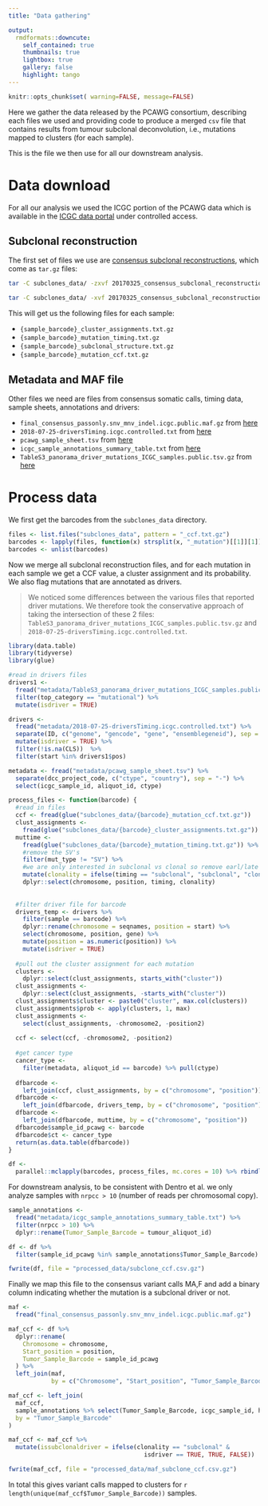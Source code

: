 ```yaml
---
title: "Data gathering"

output:   
  rmdformats::downcute:
    self_contained: true
    thumbnails: true
    lightbox: true
    gallery: false
    highlight: tango
---
```


```r
knitr::opts_chunk$set( warning=FALSE, message=FALSE)
```

Here we gather the data released by the PCAWG consortium, describing each files we used and providing code to produce a merged `csv` file that contains results from tumour subclonal deconvolution, i.e., mutations mapped to clusters (for each sample). 

This is the file we then use for all our downstream analysis.

# Data download

For all our analysis we used the ICGC portion of the PCAWG data which is  available in the [ICGC data portal](https://dcc.icgc.org/) under controlled access.

## Subclonal reconstruction

The first set of files we use are [consensus subclonal reconstructions](https://dcc.icgc.org/releases/PCAWG/subclonal_reconstruction), which come as `tar.gz` files:

```bash
tar -C subclones_data/ -zxvf 20170325_consensus_subclonal_reconstruction_beta1.icgc.controlled.tar.gz

tar -C subclones_data/ -xvf 20170325_consensus_subclonal_reconstruction_beta1_mutccf.icgc.controlled.tar.gz
```

This will get us the following files for each sample:

* `{sample_barcode}_cluster_assignments.txt.gz`
* `{sample_barcode}_mutation_timing.txt.gz`
* `{sample_barcode}_subclonal_structure.txt.gz`
* `{sample_barcode}_mutation_ccf.txt.gz`

## Metadata and MAF file

Other files we need are files from consensus somatic calls, timing data, sample sheets, annotations and drivers:

* `final_consensus_passonly.snv_mnv_indel.icgc.public.maf.gz` from [here](https://dcc.icgc.org/releases/PCAWG/consensus_snv_indel)
* `2018-07-25-driversTiming.icgc.controlled.txt` from [here](https://dcc.icgc.org/releases/PCAWG/evolution_and_heterogeneity)
* `pcawg_sample_sheet.tsv` from [here](https://dcc.icgc.org/releases/PCAWG/donors_and_biospecimens)
* `icgc_sample_annotations_summary_table.txt` from [here](https://dcc.icgc.org/releases/PCAWG/evolution_and_heterogeneity)
* `TableS3_panorama_driver_mutations_ICGC_samples.public.tsv.gz` from [here](https://dcc.icgc.org/releases/PCAWG/driver_mutations)

# Process data

We first get the barcodes from the `subclones_data` directory.

```r
files <- list.files("subclones_data", pattern = "_ccf.txt.gz")
barcodes <- lapply(files, function(x) strsplit(x, "_mutation")[[1]][1])
barcodes <- unlist(barcodes)
```

Now we merge all subclonal reconstruction files, and for each mutation in each sample we get a CCF value, a cluster assignment and its probability. We also flag mutations that are annotated as drivers. 

> We noticed some differences between the various files that reported driver mutations. We therefore took the conservative approach of taking the intersection of these 2 files:  `TableS3_panorama_driver_mutations_ICGC_samples.public.tsv.gz` and  `2018-07-25-driversTiming.icgc.controlled.txt`.

```r
library(data.table)
library(tidyverse)
library(glue)

#read in drivers files
drivers1 <-
  fread("metadata/TableS3_panorama_driver_mutations_ICGC_samples.public.tsv.gz") %>%
  filter(top_category == "mutational") %>%
  mutate(isdriver = TRUE)

drivers <-
  fread("metadata/2018-07-25-driversTiming.icgc.controlled.txt") %>%
  separate(ID, c("genome", "gencode", "gene", "ensemblegeneid"), sep = "::") %>%
  mutate(isdriver = TRUE) %>%
  filter(!is.na(CLS))  %>%
  filter(start %in% drivers1$pos)

metadata <- fread("metadata/pcawg_sample_sheet.tsv") %>%
  separate(dcc_project_code, c("ctype", "country"), sep = "-") %>%
  select(icgc_sample_id, aliquot_id, ctype)

process_files <- function(barcode) {
  #read in files
  ccf <- fread(glue("subclones_data/{barcode}_mutation_ccf.txt.gz"))
  clust_assignments <-
    fread(glue("subclones_data/{barcode}_cluster_assignments.txt.gz"))
  muttime <-
    fread(glue("subclones_data/{barcode}_mutation_timing.txt.gz")) %>%
    #remove the SV's
    filter(mut_type != "SV") %>%
    #we are only interested in subclonal vs clonal so remove earl/late annotation
    mutate(clonality = ifelse(timing == "subclonal", "subclonal", "clonal")) %>%
    dplyr::select(chromosome, position, timing, clonality)
  
  
  #filter driver file for barcode
  drivers_temp <- drivers %>%
    filter(sample == barcode) %>%
    dplyr::rename(chromosome = seqnames, position = start) %>%
    select(chromosome, position, gene) %>%
    mutate(position = as.numeric(position)) %>%
    mutate(isdriver = TRUE)
  
  #pull out the cluster assignment for each mutation
  clusters <-
    dplyr::select(clust_assignments, starts_with("cluster"))
  clust_assignments <-
    dplyr::select(clust_assignments, -starts_with("cluster"))
  clust_assignments$cluster <- paste0("cluster", max.col(clusters))
  clust_assignments$prob <- apply(clusters, 1, max)
  clust_assignments <-
    select(clust_assignments, -chromosome2, -position2)
  
  ccf <- select(ccf, -chromosome2, -position2)
  
  #get cancer type
  cancer_type <-
    filter(metadata, aliquot_id == barcode) %>% pull(ctype)
  
  dfbarcode <-
    left_join(ccf, clust_assignments, by = c("chromosome", "position"))
  dfbarcode <-
    left_join(dfbarcode, drivers_temp, by = c("chromosome", "position"))
  dfbarcode <-
    left_join(dfbarcode, muttime, by = c("chromosome", "position"))
  dfbarcode$sample_id_pcawg <- barcode
  dfbarcode$ct <- cancer_type
  return(as.data.table(dfbarcode))
}

df <-
  parallel::mclapply(barcodes, process_files, mc.cores = 10) %>% rbindlist()
```

For downstream analysis, to be consistent with Dentro et al. we only analyze samples with `nrpcc > 10` (number of reads per chromosomal copy).

```r
sample_annotations <-
  fread("metadata/icgc_sample_annotations_summary_table.txt") %>%
  filter(nrpcc > 10) %>%
  dplyr::rename(Tumor_Sample_Barcode = tumour_aliquot_id)

df <- df %>%
  filter(sample_id_pcawg %in% sample_annotations$Tumor_Sample_Barcode)

fwrite(df, file = "processed_data/subclone_ccf.csv.gz")
```

Finally we map this file to the consensus variant calls MA,F and add a binary column indicating whether the mutation is a subclonal driver or not.

```r
maf <-
  fread("final_consensus_passonly.snv_mnv_indel.icgc.public.maf.gz")

maf_ccf <- df %>%
  dplyr::rename(
    Chromosome = chromosome,
    Start_position = position,
    Tumor_Sample_Barcode = sample_id_pcawg
  ) %>%
  left_join(maf,
            by = c("Chromosome", "Start_position", "Tumor_Sample_Barcode"))

maf_ccf <- left_join(
  maf_ccf,
  sample_annotations %>% select(Tumor_Sample_Barcode, icgc_sample_id, histology_abbreviation),
  by = "Tumor_Sample_Barcode"
)

maf_ccf <- maf_ccf %>%
  mutate(issubclonaldriver = ifelse(clonality == "subclonal" &
                                      isdriver == TRUE, TRUE, FALSE))

fwrite(maf_ccf, file = "processed_data/maf_subclone_ccf.csv.gz")
```

In total this gives variant calls mapped to clusters for `r length(unique(maf_ccf$Tumor_Sample_Barcode))` samples.


